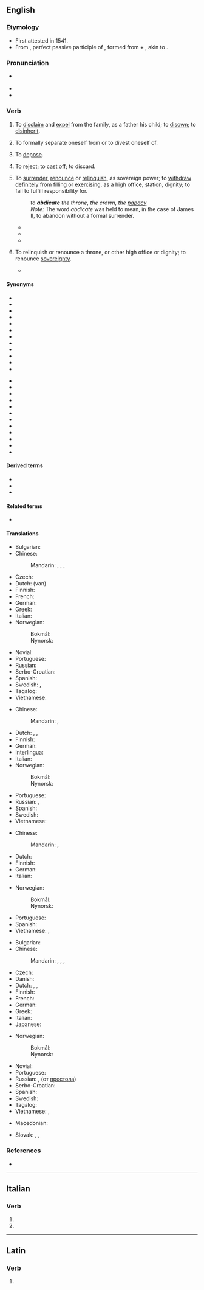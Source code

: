 ==English==

===Etymology===
{{PIE root|en|deyḱ}}
* First attested in 1541.
* From {{der|en|la|abdicātus||renounced}}, perfect passive participle of {{m|la|abdicō||renounce, reject, disclaim}}, formed from {{m|la|ab||away}} + {{m|la|dicō||proclaim, dedicate, declare}}, akin to {{m|la|dīcō||say}}.

===Pronunciation===
* {{a|RP}} {{IPA|/ˈæb.dɪˌkeɪt/|lang=en}}
* {{a|US}}
* {{audio|En-us-abdicate.ogg|Audio (US)|lang=en}}

===Verb===
{{en-verb|abdicat}}

# {{lb|en|transitive|obsolete}} To [[disclaim]] and [[expel]] from the family, as a father his child; to [[disown]]; to [[disinherit]]. {{defdate|Attested from the mid 16<sup>th</sup> century until the early 19<sup>th</sup> century.}}
# {{lb|en|transitive|reflexive|obsolete}} To formally separate oneself from or to divest oneself of. {{defdate|First attested from the mid 16<sup>th</sup> century until the late 17<sup>th</sup> century.}}
# {{lb|en|transitive|obsolete}} To [[depose]]. {{defdate|Attested from the early 17<sup>th</sup> century until the late 18<sup>th</sup> century.}}
# {{lb|en|transitive|obsolete}} To [[reject]]; to [[cast off]]; to discard. {{defdate|Attested from the mid 16<sup>th</sup> century until the late 17<sup>th</sup> century.}}
#: {{rfquotek|Bishop Hall}}
# {{lb|en|transitive}} To [[surrender]], [[renounce]] or [[relinquish]], as sovereign power; to [[withdraw]] [[definitely]] from filling or [[exercising]], as a high office, station, dignity; to fail to fulfill responsibility for. {{defdate|First attested in the mid 17<sup>th</sup> century.}}
#: ''to '''abdicate''' the throne, the crown, the [[papacy]]''
#: ''Note:'' The word ''abdicate'' was held to mean, in the case of James II, to abandon without a formal surrender.
#* {{quote-book|year=1776|author=Edward Gibbon|passage=The cross-bearers '''abdicated''' their service.|title=The History of the Decline and Fall of the Roman Empire}}
#* {{quote-book|author={{w|Edmund Burke}}|title=Reflections on the Revolution in France|year=1790|passage=He '''abdicates''' all right to be his own governor.}}
#* {{quote-book|title=History of England from the Fall of Wolsey to the Death of Elizabeth|author={{w|James Anthony Froude}}|year=1856|passage=The understanding '''abdicates''' its functions.}}
# {{lb|en|intransitive}} To relinquish or renounce a throne, or other high office or dignity; to renounce [[sovereignty]]. {{defdate|First attested in the early 18<sup>th</sup> century.}}
#* {{quote-book|author={{w|Edmund Burke}}|title=Reflections on the Revolution in France|year=1790|passage=Though a king may '''abdicate''' for his own person, he cannot '''abdicate''' for the monarchy.}}

====Synonyms====
{{rel-top|synonyms of "abdicate"}}
* {{l|en|abandon}}
* {{l|en|abjure}}
* {{l|en|cast aside}}
* {{l|en|cast off}}
* {{l|en|desert}}
* {{l|en|disinherit}}
* {{l|en|disown}}
* {{l|en|forego}}
* {{l|en|forsake}}
* {{l|en|give up}}
* {{l|en|quit}}
* {{l|en|refuse}}
{{rel-mid}}
* {{l|en|reject}}
* {{l|en|relent}}
* {{l|en|relinquish}}
* {{l|en|renounce}}
* {{l|en|repudiate}}
* {{l|en|resign}}
* {{l|en|retire}}
* {{l|en|stand down}}
* {{l|en|surrender}}
* {{l|en|vacate}}
* {{l|en|waive}}
* {{l|en|yield}}
{{rel-bottom}}

====Derived terms====
{{der-top}}
* {{l|en|abdicable}}
* {{l|en|abdicant}}
* {{l|en|abdicator}}
{{der-mid}}
{{der-bottom}}

====Related terms====
{{rel-top}}
* {{l|en|abdication}}
{{rel-mid}}
{{rel-bottom}}

====Translations====
{{trans-top|surrender or relinquish}}
* Bulgarian: {{t|bg|отказвам се от}}
* Chinese:
*: Mandarin: {{qualifier|give up throne}} {{t+|cmn|禪讓|sc=Hani}}, {{t+|cmn|禅让|tr=shànràng|sc=Hani}}, {{qualifier|leave any position}} {{t+|cmn|退位|tr=tuìwèi|sc=Hani}}, {{t+|cmn|退出|tr=tuìchū|sc=Hani}}
* Czech: {{t+|cs|abdikovat}}
* Dutch: {{t|nl|afstand doen}} (van)
* Finnish: {{t+|fi|luopua}}
* French: {{t+|fr|abdiquer}}
* German: {{t+|de|abdanken}}
* Greek: {{t+|el|αποποιούμαι}}
* Italian: {{t+|it|abdicare}}
* Norwegian:
*: Bokmål: {{t|no|frasi seg}}
*: Nynorsk: {{t|nn|fråseie seg}}
{{trans-mid}}
* Novial: {{t|nov|abdika}}
* Portuguese: {{t+|pt|abdicar}}
* Russian: {{t|ru|[[слагать]] [[полномочие|полномочия]]}}
* Serbo-Croatian: {{t|sh|abdicírati|sc=Latn}}
* Spanish: {{t+|es|abdicar}}
* Swedish: {{t+|sv|ge upp}}, {{t|sv|avsäga sig}}
* Tagalog: {{t|tl|magbitiw}}
* Vietnamese: {{t+|vi|từ bỏ}}
{{trans-bottom}}

{{trans-top|reject}}
* Chinese:
*: Mandarin: {{t+|cmn|拒絕|sc=Hani}}, {{t+|cmn|拒绝|tr=jùjué|sc=Hani}}
* Dutch: {{t+|nl|weigeren}}, {{t+|nl|afwijzen}}, {{t+|nl|verstoten}}
* Finnish: {{t+|fi|hylätä}}
* German: {{t+|de|verweigern}}
* Interlingua: {{t|ia|abdicar}}
* Italian: {{t+|it|abdicare}}
* Norwegian:
*: Bokmål: {{t|no|avvise}}
*: Nynorsk: {{t|nn|avvise}}
{{trans-mid}}
* Portuguese: {{t+|pt|abdicar}}
* Russian: {{t+|ru|отка́зываться|impf}}, {{t+|ru|отказа́ться|pf}}
* Spanish: {{t+|es|abdicar}}
* Swedish: {{t+|sv|avvisa}}
* Vietnamese: {{t+|vi|từ bỏ}}
{{trans-bottom}}

{{trans-top|disinherit}}
* Chinese:
*: Mandarin: {{t+|cmn|辭職|sc=Hani}}, {{t+|cmn|辞职|tr=cízhí|sc=Hani}}
* Dutch: {{t+|nl|onterven}}
* Finnish: {{t|fi|tehdä perinnöttömäksi}}
* German: {{t|de|ausstoßen}}
* Italian: {{t+|it|abdicare}}
{{trans-mid}}
* Norwegian:
*: Bokmål: {{t|no|fornekte}}
*: Nynorsk: {{t|nn|fornekte}}
* Portuguese: {{t|pt|deserdar}}
* Spanish: {{t+|es|abdicar}}
* Vietnamese: {{t+|vi|từ bỏ}}, {{t+|vi|bỏ}}
{{trans-bottom}}

{{trans-top|renounce a throne}}
* Bulgarian: {{t+|bg|абдикирам}}
* Chinese:
*: Mandarin: {{qualifier|give up throne}} {{t+|cmn|禪讓|sc=Hani}}, {{t+|cmn|禅让|tr=shànràng|sc=Hani}}, {{qualifier|leave any position}} {{t+|cmn|退位|tr=tuìwèi|sc=Hani}}, {{t+|cmn|退出|tr=tuìchū|sc=Hani}}
* Czech: {{t+|cs|abdikovat}}
* Danish: {{t+|da|abdicere}}
* Dutch: {{t+check|nl|aftreden}}, {{t-check|nl|[[troonsafstand]] [[doen]]}} <!-- was "[[troonsafstand]] [[doen]]" - assumed sum-of-parts; if an idiom, remove the wikilinks to the individual words. see [[User:Kephir/gadgets/xte#Translation_fixing]] -->, {{t+check|nl|abdiceren}}
* Finnish: {{t+|fi|luopua}}
* French: {{t+|fr|abdiquer}}
* German: {{t+|de|abdanken}}
* Greek: {{t+|el|παραιτούμαι}}
* Italian: {{t+|it|abdicare}}
* Japanese: {{t|ja|退位|tr=たいいする, taii suru|alt=退位する}}
{{trans-mid}}
* Norwegian:
*: Bokmål: {{t+|no|abdisere}}
*: Nynorsk: {{t|nn|abdisere}}
* Novial: {{t|nov|abdika}}
* Portuguese: {{t+|pt|abdicar}}
* Russian: {{t+|ru|отрека́ться|impf}}, {{t+|ru|отре́чься|pf}} (от [[престол]]а)
* Serbo-Croatian: {{t|sh|abdicírati}}
* Spanish: {{t+|es|abdicar}}
* Swedish: {{t+|sv|abdikera}}
* Tagalog: {{t|tl|magdimiti}} {{qualifier|formally}}
* Vietnamese: {{t+|vi|thoái vị}}, {{t|vi|từ ngôi}}
{{trans-bottom}}

{{checktrans-top}}
* Macedonian: {{t-check|mk|одкажува|alt=се одкажува|tr=se odkažuva}}
{{trans-mid}}
* Slovak: {{qualifier|úradu}} {{t-check|sk|vzdať|alt=vzdať sa}} <!-- was "[[vzdať]] sa" - assumed inflected form or vocalised spelling; please verify if linking is acceptable. see [[User:Kephir/gadgets/xte#Translation_fixing]] -->, {{t-check|sk|odstúpiť}}, {{t-check|sk|zriecť|alt=zriecť sa}} <!-- was "[[zriecť]] sa" - assumed inflected form or vocalised spelling; please verify if linking is acceptable. see [[User:Kephir/gadgets/xte#Translation_fixing]] -->
{{trans-bottom}}

===References===
* {{R:Webster 1913}}

----

==Italian==

===Verb===
{{head|it|verb form}}

# {{inflection of|abdicare||2|p|pres|indc|lang=it}}
# {{inflection of|abdicare||2|p|impr||lang=it}}

----

==Latin==

===Verb===
{{la-verb-form|abdicāte}}

# {{inflection of|abdicō||1|p|pres|actv|impr|lang=la}}